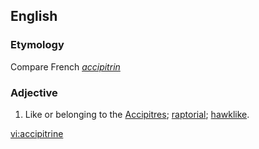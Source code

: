 ==English==

===Etymology===
Compare French ''[[accipitrin]]''

===Adjective===
{{infl|en|adjective}}

# {{Zoölogy}} Like or belonging to the [[Accipitres]]; [[raptorial]]; [[hawklike]].

[[vi:accipitrine]]